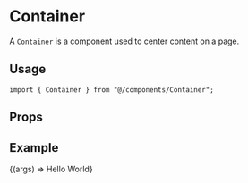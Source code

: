 
<Meta title="layouts/Container" component={Container} />

# Container

A `Container` is a component used to center content on a page.

## Usage

```tsx
import { Container } from "@/components/Container";
```

## Props

<ArgsTable component={Container} />

## Example

<Canvas>
  <Story name="Default">
    {(args) => <Container {...args}>Hello World</Container>}
  </Story>
</Canvas>
